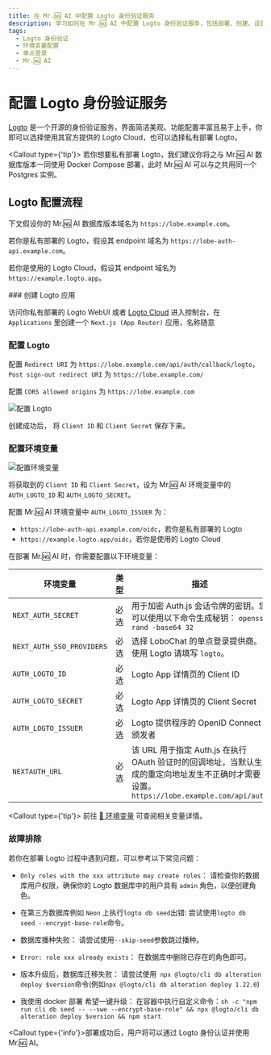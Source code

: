 ```yaml
---
title: 在 Mr.🆖 AI 中配置 Logto 身份验证服务
description: 学习如何在 Mr.🆖 AI 中配置 Logto 身份验证服务，包括部署、创建、设置权限和环境变量。
tags:
  - Logto 身份验证
  - 环境变量配置
  - 单点登录
  - Mr.🆖 AI
---
```


# 配置 Logto 身份验证服务

[Logto](https://github.com/logto-io/logto) 是一个开源的身份验证服务，界面简洁美观、功能配置丰富且易于上手，你即可以选择使用其官方提供的 Logto Cloud，也可以选择私有部署 Logto。

<Callout type={'tip'}>
  若你想要私有部署 Logto，我们建议你将之与 Mr.🆖 AI 数据库版本一同使用 Docker Compose 部署，此时
  Mr.🆖 AI 可以与之共用同一个 Postgres 实例。
</Callout>

## Logto 配置流程

下文假设你的 Mr.🆖 AI 数据库版本域名为 `https://lobe.example.com`。

若你是私有部署的 Logto，假设其 endpoint 域名为 `https://lobe-auth-api.example.com`。

若你是使用的 Logto Cloud，假设其 endpoint 域名为 `https://example.logto.app`。

<Steps>
  ### 创建 Logto 应用

访问你私有部署的 Logto WebUI 或者 [Logto Cloud](http://cloud.logto.io/) 进入控制台，在 `Applications` 里创建一个 `Next.js (App Router)` 应用，名称随意

### 配置 Logto

配置 `Redirect URI` 为 `https://lobe.example.com/api/auth/callback/logto`，`Post sign-out redirect URI` 为 `https://lobe.example.com/`

配置 `CORS allowed origins` 为 `https://lobe.example.com`

<Image
  alt="配置 Logto"
  inStep
  src="https://github.com/user-attachments/assets/5b816379-c07b-40ea-bde4-df16e2e4e523"
/>

创建成功后， 将 `Client ID` 和 `Client Secret` 保存下来。

### 配置环境变量

<Image
  alt="配置环境变量"
  inStep
  src="https://github.com/user-attachments/assets/15af6d94-af4f-4aa9-bbab-7a46e9f9e837"
/>

将获取到的 `Client ID` 和 `Client Secret`，设为 Mr.🆖 AI 环境变量中的 `AUTH_LOGTO_ID` 和 `AUTH_LOGTO_SECRET`。

配置 Mr.🆖 AI 环境变量中 `AUTH_LOGTO_ISSUER` 为：

- `https://lobe-auth-api.example.com/oidc`，若你是私有部署的 Logto
- `https://example.logto.app/oidc`，若你是使用的 Logto Cloud

在部署 Mr.🆖 AI 时，你需要配置以下环境变量：

| 环境变量 | 类型 | 描述 |
| --- | --- | --- |
| `NEXT_AUTH_SECRET` | 必选 | 用于加密 Auth.js 会话令牌的密钥。您可以使用以下命令生成秘钥： `openssl rand -base64 32` |
| `NEXT_AUTH_SSO_PROVIDERS` | 必选 | 选择 LoboChat 的单点登录提供商。使用 Logto 请填写 `logto`。 |
| `AUTH_LOGTO_ID` | 必选 | Logto App 详情页的 Client ID |
| `AUTH_LOGTO_SECRET` | 必选 | Logto App 详情页的 Client Secret |
| `AUTH_LOGTO_ISSUER` | 必选 | Logto 提供程序的 OpenID Connect 颁发者 |
| `NEXTAUTH_URL` | 必选 | 该 URL 用于指定 Auth.js 在执行 OAuth 验证时的回调地址，当默认生成的重定向地址发生不正确时才需要设置。`https://lobe.example.com/api/auth` |

  <Callout type={'tip'}>
    前往 [📘 环境变量](/zh/docs/self-hosting/environment-variables/auth#logto) 可查阅相关变量详情。

</Callout>
</Steps>

### 故障排除

若你在部署 Logto 过程中遇到问题，可以参考以下常见问题：

- `Only roles with the xxx attribute may create roles`：
请检查你的数据库用户权限，确保你的 Logto 数据库中的用户具有 `admin` 角色，以便创建角色。

- 在第三方数据库例如 `Neon` 上执行`logto db seed`出错:
尝试使用`logto db seed --encrypt-base-role`命令。

- 数据库播种失败：
请尝试使用`--skip-seed`参数跳过播种。

- `Error: role xxx already exists`：
在数据库中删除已存在的角色即可。

- 版本升级后，数据库迁移失败：
请尝试使用` npx @logto/cli db alteration deploy $version`命令(例如`npx @logto/cli db alteration deploy 1.22.0`)

- 我使用 docker 部署 希望一键升级：
在容器中执行自定义命令：`sh -c "npm run cli db seed -- --swe --encrypt-base-role" && npx @logto/cli db alteration deploy $version && npm start`

<Callout type={'info'}>部署成功后，用户将可以通过 Logto 身份认证并使用 Mr.🆖 AI。</Callout>
